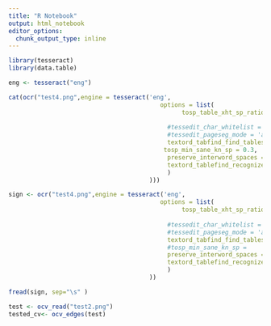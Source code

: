 ```yaml
---
title: "R Notebook"
output: html_notebook
editor_options: 
  chunk_output_type: inline
---
```




```r
library(tesseract)
library(data.table)
```


```r
eng <- tesseract("eng")

cat(ocr("test4.png",engine = tesseract('eng',
                                          options = list(
                                            	tosp_table_xht_sp_ratio = 0.8,
                                          
                                            #tessedit_char_whitelist = '0123456789.-',
                                            #tessedit_pageseg_mode = 'auto',
                                            textord_tabfind_find_tables = "1",
                                           tosp_min_sane_kn_sp = 0.3,
                                            preserve_interword_spaces = "1",
                                            textord_tablefind_recognize_tables = "1"
                                            )
                                       )))

sign <- ocr("test4.png",engine = tesseract('eng',
                                          options = list(
                                            	tosp_table_xht_sp_ratio = 0.8,
                                          
                                            #tessedit_char_whitelist = '0123456789.-',
                                            #tessedit_pageseg_mode = 'auto',
                                            textord_tabfind_find_tables = TRUE,
                                            #tosp_min_sane_kn_sp = 
                                            preserve_interword_spaces = "1",
                                            textord_tablefind_recognize_tables = TRUE
                                            )
                                       ))
```

```r
fread(sign, sep="\s" )
```

```r
test <- ocv_read("test2.png")
tested_cv<- ocv_edges(test)
```

